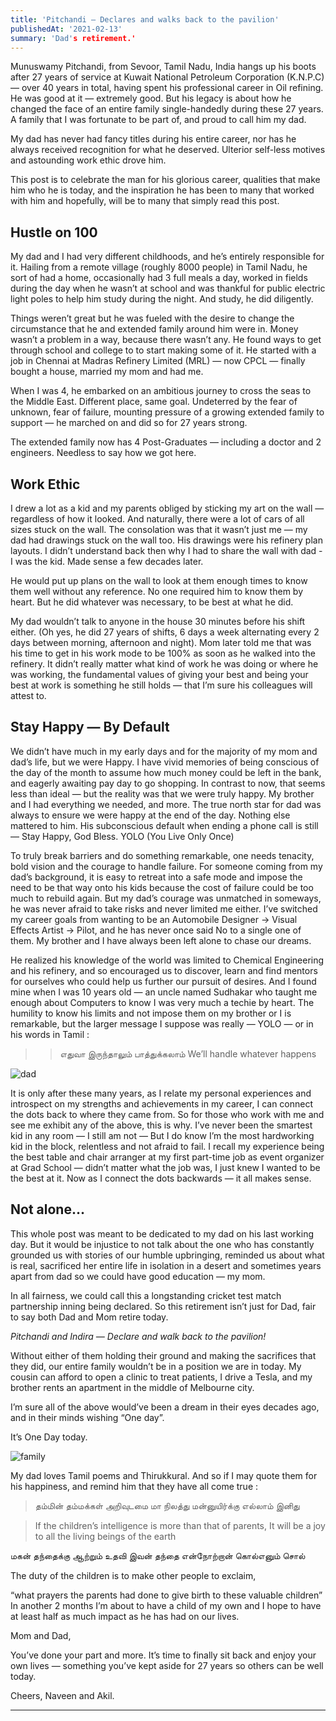```yaml
---
title: 'Pitchandi — Declares and walks back to the pavilion'
publishedAt: '2021-02-13'
summary: 'Dad's retirement.'
---
```


Munuswamy Pitchandi, from Sevoor, Tamil Nadu, India hangs up his boots after 27 years of service at Kuwait National Petroleum Corporation (K.N.P.C) — over 40 years in total, having spent his professional career in Oil refining. He was good at it — extremely good. But his legacy is about how he changed the face of an entire family single-handedly during these 27 years. A family that I was fortunate to be part of, and proud to call him my dad.


My dad has never had fancy titles during his entire career, nor has he always received recognition for what he deserved. Ulterior self-less motives and astounding work ethic drove him.

This post is to celebrate the man for his glorious career, qualities that make him who he is today, and the inspiration he has been to many that worked with him and hopefully, will be to many that simply read this post.

## Hustle on 100

My dad and I had very different childhoods, and he’s entirely responsible for it. Hailing from a remote village (roughly 8000 people) in Tamil Nadu, he sort of had a home, occasionally had 3 full meals a day, worked in fields during the day when he wasn’t at school and was thankful for public electric light poles to help him study during the night. And study, he did diligently.

Things weren’t great but he was fueled with the desire to change the circumstance that he and extended family around him were in. Money wasn’t a problem in a way, because there wasn’t any. He found ways to get through school and college to to start making some of it. He started with a job in Chennai at Madras Refinery Limited (MRL) — now CPCL — finally bought a house, married my mom and had me.

When I was 4, he embarked on an ambitious journey to cross the seas to the Middle East. Different place, same goal. Undeterred by the fear of unknown, fear of failure, mounting pressure of a growing extended family to support — he marched on and did so for 27 years strong.

The extended family now has 4 Post-Graduates — including a doctor and 2 engineers. Needless to say how we got here.

## Work Ethic

I drew a lot as a kid and my parents obliged by sticking my art on the wall — regardless of how it looked. And naturally, there were a lot of cars of all sizes stuck on the wall. The consolation was that it wasn’t just me — my dad had drawings stuck on the wall too. His drawings were his refinery plan layouts. I didn’t understand back then why I had to share the wall with dad - I was the kid. Made sense a few decades later.

He would put up plans on the wall to look at them enough times to know them well without any reference. No one required him to know them by heart. But he did whatever was necessary, to be best at what he did.

My dad wouldn’t talk to anyone in the house 30 minutes before his shift either. (Oh yes, he did 27 years of shifts, 6 days a week alternating every 2 days between morning, afternoon and night). Mom later told me that was his time to get in his work mode to be 100% as soon as he walked into the refinery. It didn’t really matter what kind of work he was doing or where he was working, the fundamental values of giving your best and being your best at work is something he still holds — that I’m sure his colleagues will attest to.

## Stay Happy — By Default

We didn’t have much in my early days and for the majority of my mom and dad’s life, but we were Happy. I have vivid memories of being conscious of the day of the month to assume how much money could be left in the bank, and eagerly awaiting pay day to go shopping. In contrast to now, that seems less than ideal — but the reality was that we were truly happy. My brother and I had everything we needed, and more. The true north star for dad was always to ensure we were happy at the end of the day. Nothing else mattered to him.
His subconscious default when ending a phone call is still — Stay Happy, God Bless.
YOLO (You Live Only Once)

To truly break barriers and do something remarkable, one needs tenacity, bold vision and the courage to handle failure. For someone coming from my dad’s background, it is easy to retreat into a safe mode and impose the need to be that way onto his kids because the cost of failure could be too much to rebuild again. But my dad’s courage was unmatched in someways, he was never afraid to take risks and never limited me either. I’ve switched my career goals from wanting to be an Automobile Designer -> Visual Effects Artist -> Pilot, and he has never once said No to a single one of them. My brother and I have always been left alone to chase our dreams.

He realized his knowledge of the world was limited to Chemical Engineering and his refinery, and so encouraged us to discover, learn and find mentors for ourselves who could help us further our pursuit of desires. And I found mine when I was 10 years old — an uncle named Sudhakar who taught me enough about Computers to know I was very much a techie by heart. The humility to know his limits and not impose them on my brother or I is remarkable, but the larger message I suppose was really — YOLO — or in his words in Tamil :

>> எதுவா இருந்தாலும் பாத்துக்கலாம்
>> We’ll handle whatever happens

<Image
  src="/images/dad.jpg"
  alt="dad"
  width={800}
  height={600}
/>

It is only after these many years, as I relate my personal experiences and introspect on my strengths and achievements in my career, I can connect the dots back to where they came from. So for those who work with me and see me exhibit any of the above, this is why. I’ve never been the smartest kid in any room — I still am not — But I do know I’m the most hardworking kid in the block, relentless and not afraid to fail. I recall my experience being the best table and chair arranger at my first part-time job as event organizer at Grad School — didn’t matter what the job was, I just knew I wanted to be the best at it. Now as I connect the dots backwards — it all makes sense.

## Not alone…

This whole post was meant to be dedicated to my dad on his last working day. But it would be injustice to not talk about the one who has constantly grounded us with stories of our humble upbringing, reminded us about what is real, sacrificed her entire life in isolation in a desert and sometimes years apart from dad so we could have good education — my mom.

In all fairness, we could call this a longstanding cricket test match partnership inning being declared. So this retirement isn’t just for Dad, fair to say both Dad and Mom retire today.

*Pitchandi and Indira — Declare and walk back to the pavilion!*

Without either of them holding their ground and making the sacrifices that they did, our entire family wouldn’t be in a position we are in today. My cousin can afford to open a clinic to treat patients, I drive a Tesla, and my brother rents an apartment in the middle of Melbourne city.

I’m sure all of the above would’ve been a dream in their eyes decades ago, and in their minds wishing “One day”.

It’s One Day today.

<Image
  src="/images/family.jpg"
  alt="family"
  width={800}
  height={600}
/>


My dad loves Tamil poems and Thirukkural. And so if I may quote them for his happiness, and remind him that they have all come true :

> தம்மின் தம்மக்கள் அறிவுடமை மா நிலத்து
மன்னுயிர்க்கு எல்லாம் இனிது

> If the children’s intelligence is more than that of parents,
It will be a joy to all the living beings of the earth

மகன் தந்தைக்கு ஆற்றும் உதவி இவன் தந்தை
என்நோற்றான் கொல்எனும் சொல்

The duty of the children is to make other people to exclaim,

“what prayers the parents had done to give birth to these valuable children”
In another 2 months I’m about to have a child of my own and I hope to have at least half as much impact as he has had on our lives.

Mom and Dad,

You’ve done your part and more. It’s time to finally sit back and enjoy your own lives — something you’ve kept aside for 27 years so others can be well today.

Cheers,
Naveen and Akil.

--------------